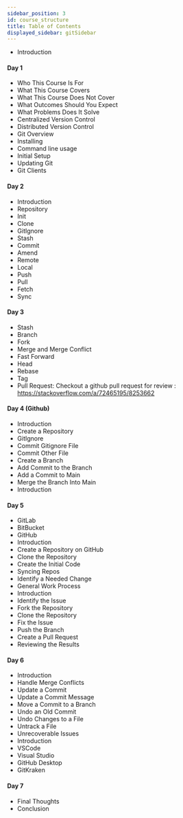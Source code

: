 ```yaml
---
sidebar_position: 3
id: course_structure
title: Table of Contents
displayed_sidebar: gitSidebar
---
```


- Introduction

#### Day 1

- Who This Course Is For
- What This Course Covers
- What This Course Does Not Cover
- What Outcomes Should You Expect
- What Problems Does It Solve
- Centralized Version Control
- Distributed Version Control
- Git Overview
- Installing
- Command line usage
- Initial Setup
- Updating Git
- Git Clients

#### Day 2

- Introduction
- Repository
- Init
- Clone
- GitIgnore
- Stash
- Commit
- Amend
- Remote
- Local
- Push
- Pull
- Fetch
- Sync

#### Day 3

- Stash
- Branch
- Fork
- Merge and Merge Conflict
- Fast Forward
- Head
- Rebase
- Tag
- Pull Request: 
Checkout a github pull request for review : https://stackoverflow.com/a/72465195/8253662

#### Day 4 (Github)

- Introduction
- Create a Repository
- GitIgnore
- Commit Gitignore File
- Commit Other File
- Create a Branch
- Add Commit to the Branch
- Add a Commit to Main
- Merge the Branch Into Main
- Introduction

#### Day 5

- GitLab
- BitBucket
- GitHub
- Introduction
- Create a Repository on GitHub
- Clone the Repository
- Create the Initial Code
- Syncing Repos
- Identify a Needed Change
- General Work Process
- Introduction
- Identify the Issue
- Fork the Repository
- Clone the Repository
- Fix the Issue
- Push the Branch
- Create a Pull Request
- Reviewing the Results

#### Day 6

- Introduction
- Handle Merge Conflicts
- Update a Commit
- Update a Commit Message
- Move a Commit to a Branch
- Undo an Old Commit
- Undo Changes to a File
- Untrack a File
- Unrecoverable Issues
- Introduction
- VSCode
- Visual Studio
- GitHub Desktop
- GitKraken

#### Day 7

- Final Thoughts
- Conclusion

